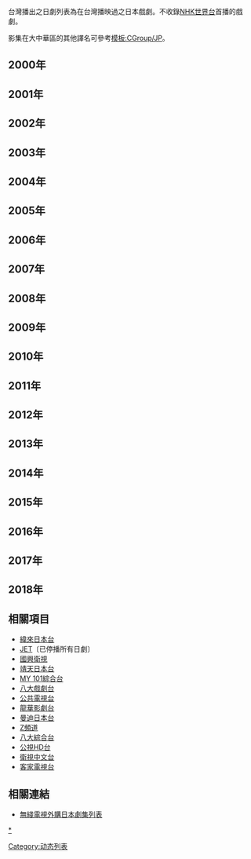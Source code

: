 {{动态列表|本列表由許多子列表組成，這些子列表自成條目，但只有當年的子條目應當掛上本模板。}}
台灣播出之日劇列表為在台灣播映過之日本戲劇。不收錄[[NHK世界台|NHK世界台]]首播的戲劇。

影集在大中華區的其他譯名可參考[[模板:CGroup/JP|模板:CGroup/JP]]。

== 2000年 ==
{{main|台灣播出之日劇列表 (2000年)}}
== 2001年 ==
{{main|台灣播出之日劇列表 (2001年)}}
== 2002年 ==
{{main|台灣播出之日劇列表 (2002年)}}
== 2003年 ==
{{main|台灣播出之日劇列表 (2003年)}}
== 2004年 ==
{{main|台灣播出之日劇列表 (2004年)}}
== 2005年 ==
{{main|台灣播出之日劇列表 (2005年)}}
== 2006年 ==
{{main|台灣播出之日劇列表 (2006年)}}
== 2007年 ==
{{main|台灣播出之日劇列表 (2007年)}}
== 2008年 ==
{{main|台灣播出之日劇列表 (2008年)}}
== 2009年 ==
{{main|台灣播出之日劇列表 (2009年)}}
== 2010年 ==
{{main|台灣播出之日劇列表 (2010年)}}
== 2011年 ==
{{main|台灣播出之日劇列表 (2011年)}}
== 2012年 ==
{{main|台灣播出之日劇列表 (2012年)}}
== 2013年 ==
{{main|台灣播出之日劇列表 (2013年)}}
== 2014年 ==
{{main|台灣播出之日劇列表 (2014年)}}
== 2015年 ==
{{main|台灣播出之日劇列表 (2015年)}}
== 2016年 ==
{{main|台灣播出之日劇列表 (2016年)}}
== 2017年 ==
{{main|台灣播出之日劇列表 (2017年)}}
== 2018年 ==
{{main|台灣播出之日劇列表 (2018年)}}

==相關項目==
*[[緯來日本台|緯來日本台]]
*[[JET綜合台|JET]]〔已停播所有日劇〕
*[[國興衛視|國興衛視]]
*[[靖天日本台|靖天日本台]]
*[[MY_101綜合台|MY 101綜合台]]
*[[八大戲劇台|八大戲劇台]]
*[[公共電視台|公共電視台]]
*[[龍華影劇台|龍華影劇台]]
*[[曼迪傳播|曼迪日本台]]
*[[Z頻道|Z頻道]]
*[[八大綜合台|八大綜合台]]
*[[公視HD台|公視HD台]]
*[[衛視中文台|衛視中文台]]
*[[客家電視台|客家電視台]]

==相關連結==
*[[無綫電視外購日本劇集列表|無綫電視外購日本劇集列表]]

{{漢字文化圈電視劇列表}}

[[category:台灣播出日劇列表|*]]
[[Category:动态列表|Category:动态列表]]